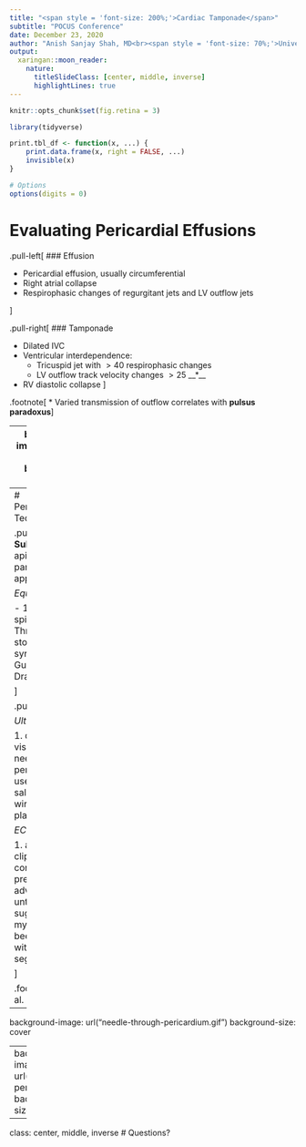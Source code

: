 ```yaml
---
title: "<span style = 'font-size: 200%;'>Cardiac Tamponade</span>"
subtitle: "POCUS Conference"
date: December 23, 2020
author: "Anish Sanjay Shah, MD<br><span style = 'font-size: 70%;'>University of Illinois at Chicago<br>Division of Cardiology</span>"
output:
  xaringan::moon_reader:
    nature:
      titleSlideClass: [center, middle, inverse]
      highlightLines: true
---
```


```r
knitr::opts_chunk$set(fig.retina = 3)

library(tidyverse)

print.tbl_df <- function(x, ...) {
	print.data.frame(x, right = FALSE, ...)
	invisible(x)
}

# Options
options(digits = 0)
```

# Evaluating Pericardial Effusions

.pull-left[
### Effusion

- Pericardial effusion, usually circumferential
- Right atrial collapse 
- Respirophasic changes of regurgitant jets and LV outflow jets

]

.pull-right[
### Tamponade

- Dilated IVC
- Ventricular interdependence:
	- Tricuspid jet with $>40%$ respirophasic changes
	- LV outflow track velocity changes $>25%$ __*__
- RV diastolic collapse
]

.footnote[
* Varied transmission of outflow correlates with **pulsus paradoxus**
]

---
background-image: url("lvot-jet.jpg")
background-size: cover

---
# Pericardiocentesis Technique

.pull-left[
**Subxiphoid**, apical, and parasternal approach

*Equipment*

- 18-gauge spinal needle
- Three-way stopcock
- 20 cc syringe
- Guidewire
- Drainage tubing 

]

.pull-right[

*Ultrasound*

1. direct visualization of needle entering pericardium
1. use agitated saline to confirm wire/needle placement
	
*ECG* 

1. attach alligator clips to needle, connected to precordial lead,
1. advance needle until ST elevation, suggesting myocardium has been reached
1. withdraw until segments resolve
	
]

.footnote[
Fitch et al. 2012, NEJM
]

---
background-image: url("needle-through-pericardium.gif")
background-size: cover

---
background-image: url("dilator-in-pericardium.gif")
background-size: cover

---
class: center, middle, inverse
# Questions?